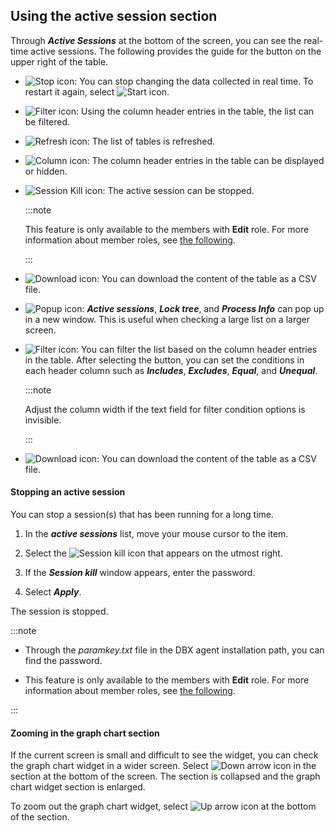 ## Using the active session section

Through **_Active Sessions_** at the bottom of the screen, you can see the real-time active sessions. The following provides the guide for the button on the upper right of the table.

<Xclude product='postgresql,mysql'>

-   ![Stop icon](/img/ico-pause.svg): You can stop changing the data collected in real time. To restart it again, select ![Start icon](/img/ico-play-grey.svg).

</Xclude>

<InDoc product='postgresql,mysql'>

-   ![Filter icon](/img/ico-filter.svg): Using the column header entries in the table, the list can be filtered.

</InDoc>

-   ![Refresh icon](/img/ico-refresh.svg): The list of tables is refreshed.

-   ![Column icon](/img/ico-column.svg): The column header entries in the table can be displayed or hidden.

<InDoc product='postgresql,mysql'>

-   ![Session Kill icon](/img/ico-kill-session.svg): The active session can be stopped.

    :::note

    This feature is only available to the members with **Edit** role. For more information about member roles, see [the following](../project/project-structure#project-auth).

    :::

-   ![Download icon](/img/ico-download.svg): You can download the content of the table as a CSV file.

-   ![Popup icon](/img/ic-popup.svg): **_Active sessions_**, **_Lock tree_**, and **_Process Info_** can pop up in a new window. This is useful when checking a large list on a larger screen.

</InDoc>

<Xclude product='postgresql,mysql'>

-   ![Filter icon](/img/ico-filter.svg): You can filter the list based on the column header entries in the table. After selecting the button, you can set the conditions in each header column such as **_Includes_**, **_Excludes_**, **_Equal_**, and **_Unequal_**.

    :::note

    Adjust the column width if the text field for filter condition options is invisible.

    :::

-   ![Download icon](/img/ico-download.svg): You can download the content of the table as a CSV file.

#### Stopping an active session

You can stop a session(s) that has been running for a long time.

1.  In the **_active sessions_** list, move your mouse cursor to the item.

2.  Select the ![Session kill icon](/img/ic-kill-session.svg) that appears on the utmost right.

3.  If the **_Session kill_** window appears, enter the password.

4.  Select **_Apply_**.

The session is stopped.

:::note

-   Through the _paramkey.txt_ file in the DBX agent installation path, you can find the password.

-   This feature is only available to the members with **Edit** role. For more information about member roles, see [the following](../project/project-structure#project-auth).

:::

#### Zooming in the graph chart section

<ImgLang img='db-common-folding-table.png' desc='Active session' />

If the current screen is small and difficult to see the widget, you can check the graph chart widget in a wider screen. Select ![Down arrow icon](/img/ic-caret-down.svg) in the <Cmdname sid="active_sessions" className="uitext" /> section at the bottom of the screen. The <Cmdname sid="active_sessions" className="uitext" /> section is collapsed and the graph chart widget section is enlarged.

To zoom out the graph chart widget, select ![Up arrow icon](/img/ic-caret-up.svg) at the bottom of the <Cmdname sid="active_sessions" className="uitext" /> section.

</Xclude>
